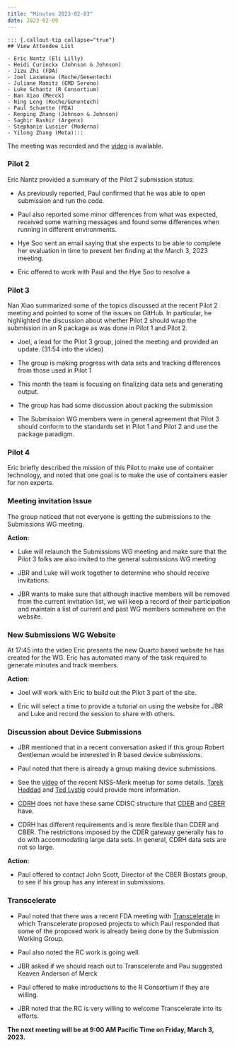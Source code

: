 ```yaml
---
title: "Minutes 2023-02-03"
date: 2023-02-09
---
```


    ::: {.callout-tip collapse="true"}
    ## View Attendee List

    - Eric Nantz (Eli Lilly)
    - Heidi Curinckx (Johnson & Johnson)
    - Jizu Zhi (FDA)
    - Joel Laxamana (Roche/Genentech)
    - Juliane Manitz (EMD Serono)
    - Luke Schantz (R Consortium)
    - Nan Xiao (Merck)
    - Ning Leng (Roche/Genentech)
    - Paul Schuette (FDA)
    - Renping Zhang (Johnson & Johnson)
    - Saghir Bashir (Argenx)
    - Stephanie Lussier (Moderna)
    - Yilong Zhang (Meta):::


The meeting was recorded and the [video](https://zoom.us/rec/play/_r36eqGi8QfcrTyUn9Gq9dGJ3PrcVSImESyURrrHORDRgH3eZMl339Ay2v-_WgcYnoNv7l_OGv7dB7A.ceeNzouCunCUAi3I?continueMode=true&_x_zm_rtaid=Od0rcCEIQBqAiOnyBePFDQ.1675462941996.dacb4db0c1d380b6173ed3092354bc50&_x_zm_rhtaid=571) is available.

### Pilot 2

Eric Nantz provided a summary of the Pilot 2 submission status:

-   As previously reported, Paul confirmed that he was able to open submission and run the code. 

-   Paul also reported some minor differences from what was expected, received some warning messages and found some differences when running in different environments.

-   Hye Soo sent an email saying that she expects to be able to complete her evaluation in time to present her finding at the March 3, 2023 meeting.

-   Eric offered to work with Paul and the Hye Soo to resolve a

### Pilot 3

Nan Xiao summarized some of the topics discussed at the recent Pilot 2 meeting and pointed to some of the issues on GitHub. In particular, he highlighted the discussion about whether Pilot 2 should wrap the submission in an R package as was done in Pilot 1 and Pilot 2.

-   Joel, a lead for the Pilot 3 group, joined the meeting and provided an update. (31:54 into the video)

-   The group is making progress with data sets and tracking differences from those used in Pilot 1

-   This month the team is focusing on finalizing data sets and generating output.

-   The group has had some discussion about packing the submission

-   The Submission WG members were in general agreement that Pilot 3 should conform to the standards set in Pilot 1 and Pilot 2 and use the package paradigm.

### Pilot 4

Eric briefly described the mission of this Pilot to make use of container technology, and noted that one goal is to make the use of containers easier for non experts.

### Meeting invitation Issue

The group noticed that not everyone is getting the submissions to the Submissions WG meeting.

**Action:**

-   Luke will relaunch the Submissions WG meeting and make sure that the Pilot 3 folks are also invited to the general submissions WG meeting

-   JBR and Luke will work together to determine who should receive invitations.

-   JBR wants to make sure that although inactive members will be removed from the current invitation list, we will keep a record of their participation and maintain a list of current and past WG members somewhere on the website.


### New Submissions WG Website

At 17:45 into the video Eric presents the new Quarto based website he has created for the WG. Eric has automated many of the task required to generate minutes and track members.

**Action:**

-   Joel will work with Eric to build out the Pilot 3 part of the site.

-   Eric will select a time to provide a tutorial on using the website for JBR and Luke and record the session to share with others.

### Discussion about Device Submissions

-   JBR mentioned that in a recent conversation asked if this group Robert Gentleman would be interested in R based device submissions.

-   Paul noted that there is already a group making device submissions.

-   See the [video](https://www.niss.org/news/niss-merck-meet-discusses-open-source-software-pharma-april-21-2021) of the recent NISS-Merk meetup for some details. [Tarek Haddad](https://www.linkedin.com/in/tarek-haddad-07003a10/) and [Ted Lystig](https://www.linkedin.com/in/tedlystig/) could provide more information.

-   [CDRH](https://www.fda.gov/about-fda/center-devices-and-radiological-health/cdrh-offices) does not have these same CDISC structure that [CDER](https://www.fda.gov/about-fda/fda-organization/center-drug-evaluation-and-research-cder) 
and
[CBER](https://www.fda.gov/about-fda/fda-organization/center-biologics-evaluation-and-research-cber) have.

-   CDRH has different requirements and is more flexible than CDER and CBER. The restrictions imposed by the CDER gateway generally has to do with accommodating large data sets. In general, CDRH data sets are not so large.

**Action:**

* Paul offered to contact John Scott, Director of the CBER Biostats group, to see if his group has any interest in submissions.

### Transcelerate

- Paul noted that there was a recent FDA meeting with [Transcelerate](https://www.transceleratebiopharmainc.com/) in which Transcelerate proposed projects to which Paul responded that some of the proposed work is already being done by the Submission Working Group.

- Paul also noted  the RC work is going well.

- JBR asked if we should reach out to Transcelerate and Pau suggested Keaven Anderson of Merck

- Paul offered to make introductions to the R Consortium if they are willing.

- JBR noted that the RC is very willing to welcome Transcelerate into its efforts.

**The next meeting will be at 9:00 AM Pacific Time on Friday, March 3, 2023.**

